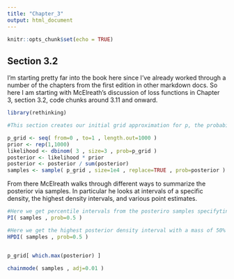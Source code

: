 ```yaml
---
title: "Chapter_3"
output: html_document
---
```


```r
knitr::opts_chunk$set(echo = TRUE)
```

## Section 3.2

I'm starting pretty far into the book here since I've already worked through a number of the chapters from the first edition in other markdown docs. So here I am starting with McElreath's discussion of loss functions in Chapter 3, section 3.2, code chunks around 3.11 and onward.

```r
library(rethinking)

#This section creates our initial grid approximation for p, the probability of water, in the globe tossing example. We then get a uniform prior for each of those values. Calculate the likelihood of getting 3 water tosses in 3 throws given our prob_grid. Compute the posterior, standardize, then sample it to mimic an MCMC style output.

p_grid <- seq( from=0 , to=1 , length.out=1000 )
prior <- rep(1,1000)
likelihood <- dbinom( 3 , size=3 , prob=p_grid )
posterior <- likelihood * prior
posterior <- posterior / sum(posterior)
samples <- sample( p_grid , size=1e4 , replace=TRUE , prob=posterior )

```

From there McElreath walks through different ways to summarize the posterior via samples. In particular he looks at intervals of a specific density, the highest density intervals, and various point estimates.

```r
#Here we get percentile intervals from the posteriro samples specifyting a probability mass interval of 50%
PI( samples , prob=0.5 )

#Here we get the highest posterior density interval with a mass of 50%
HPDI( samples , prob=0.5 )


p_grid[ which.max(posterior) ]

chainmode( samples , adj=0.01 )
```





